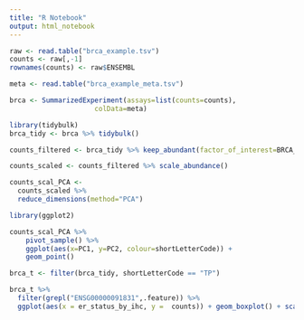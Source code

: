 ```yaml
---
title: "R Notebook"
output: html_notebook
---
```


```r
raw <- read.table("brca_example.tsv")
counts <- raw[,-1]
rownames(counts) <- raw$ENSEMBL

meta <- read.table("brca_example_meta.tsv")
```


```r
brca <- SummarizedExperiment(assays=list(counts=counts),
                     colData=meta)
```


```r
library(tidybulk)
brca_tidy <- brca %>% tidybulk()
```

```r
counts_filtered <- brca_tidy %>% keep_abundant(factor_of_interest=BRCA_Subtype_PAM50)
```

```r
counts_scaled <- counts_filtered %>% scale_abundance()
```


```r
counts_scal_PCA <-
  counts_scaled %>%
  reduce_dimensions(method="PCA")
```

```r
library(ggplot2)

counts_scal_PCA %>%
    pivot_sample() %>%
    ggplot(aes(x=PC1, y=PC2, colour=shortLetterCode)) +
    geom_point() 
```

```r
brca_t <- filter(brca_tidy, shortLetterCode == "TP")
```

```r
brca_t %>% 
  filter(grepl("ENSG00000091831",.feature)) %>% 
  ggplot(aes(x = er_status_by_ihc, y =  counts)) + geom_boxplot() + scale_y_log10()
```

